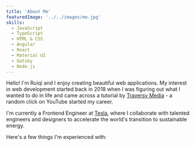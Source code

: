 ```yaml
---
title: 'About Me'
featuredImage: '../../images/me.jpg'
skills:
  - JavaScript
  - TypeScript
  - HTML & CSS
  - Angular
  - React
  - Material UI
  - Gatsby
  - Node.js
---
```


Hello! I'm Ruiqi and I enjoy creating beautiful web applications. My interest in web development started back in 2018 when I was figuring out what I wanted to do in life and came across a tutorial by <a href="https://www.youtube.com/channel/UC29ju8bIPH5as8OGnQzwJyA" target="__blank">Traversy Media</a> - a random click on YouTube started my career.

I'm currently a Frontend Engineer at <a href="https://www.tesla.com/" target="__blank">Tesla</a>, where I collaborate with talented engineers and designers to accelerate the world's transition to sustainable energy.

Here's a few things I'm experienced with:
